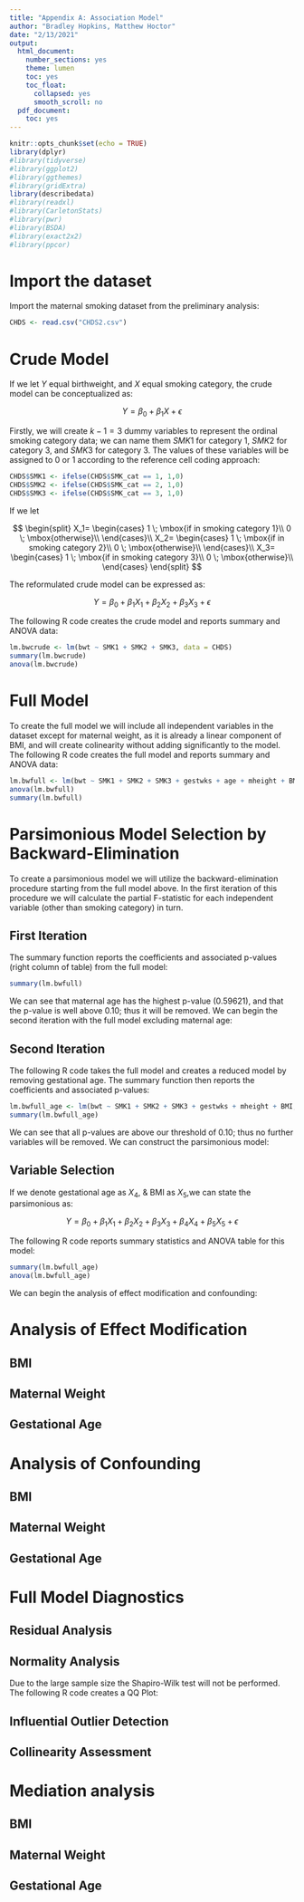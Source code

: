 ```yaml
---
title: "Appendix A: Association Model"
author: "Bradley Hopkins, Matthew Hoctor"
date: "2/13/2021"
output:
  html_document:
    number_sections: yes
    theme: lumen
    toc: yes
    toc_float:
      collapsed: yes
      smooth_scroll: no
  pdf_document:
    toc: yes
---
```


```r
knitr::opts_chunk$set(echo = TRUE)
library(dplyr)
#library(tidyverse)
#library(ggplot2)
#library(ggthemes)
#library(gridExtra)
library(describedata)
#library(readxl)
#library(CarletonStats)
#library(pwr)
#library(BSDA)
#library(exact2x2)
#library(ppcor)
```

# Import the dataset

Import the maternal smoking dataset from the preliminary analysis:
```r
CHDS <- read.csv("CHDS2.csv")
```

# Crude Model

If we let $Y$ equal birthweight, and $X$ equal smoking category, the crude model can be conceptualized as:

$$Y = \beta_0 + \beta_1 X + \epsilon$$

Firstly, we will create $k-1 = 3$ dummy variables to represent the ordinal smoking category data; we can name them $SMK1$ for category 1, $SMK2$ for category 3, and $SMK3$ for category 3.  The values of these variables will be assigned to 0 or 1 according to the reference cell coding approach:

```r
CHDS$SMK1 <- ifelse(CHDS$SMK_cat == 1, 1,0)
CHDS$SMK2 <- ifelse(CHDS$SMK_cat == 2, 1,0)
CHDS$SMK3 <- ifelse(CHDS$SMK_cat == 3, 1,0)
```

If we let

$$
\begin{split}
X_1=
\begin{cases}
1  \; \mbox{if in smoking category 1}\\
0  \; \mbox{otherwise}\\
\end{cases}\\
X_2=
\begin{cases}
1  \; \mbox{if in smoking category 2}\\
0  \; \mbox{otherwise}\\
\end{cases}\\
X_3=
\begin{cases}
1  \; \mbox{if in smoking category 3}\\
0  \; \mbox{otherwise}\\
\end{cases}
\end{split}
$$

The reformulated crude model can be expressed as:

$$Y = \beta_0 + \beta_1 X_1 + \beta_2 X_2+ \beta_3 X_3 + \epsilon$$

The following R code creates the crude model and reports summary and ANOVA data:

```r
lm.bwcrude <- lm(bwt ~ SMK1 + SMK2 + SMK3, data = CHDS)
summary(lm.bwcrude)
anova(lm.bwcrude)
```

# Full Model

To create the full model we will include all independent variables in the dataset except for maternal weight, as it is already a linear component of BMI, and will create colinearity without adding significantly to the model.  The following R code creates the full model and reports summary and ANOVA data:

```r
lm.bwfull <- lm(bwt ~ SMK1 + SMK2 + SMK3 + gestwks + age + mheight + BMI, data = CHDS)
anova(lm.bwfull)
summary(lm.bwfull)
```

# Parsimonious Model Selection by Backward-Elimination

To create a parsimonious model we will utilize the backward-elimination procedure starting from the full model above.  In the first iteration of this procedure we will calculate the partial F-statistic for each independent variable (other than smoking category) in turn.

## First Iteration

The summary function reports the coefficients and associated p-values (right column of table) from the full model:

```r
summary(lm.bwfull)
```

We can see that maternal age has the highest p-value (0.59621), and that the p-value is well above 0.10; thus it will be removed.  We can begin the second iteration with the full model excluding maternal age:

## Second Iteration

The following R code takes the full model and creates a reduced model by removing gestational age.  The summary function then reports the coefficients and associated p-values:

```r
lm.bwfull_age <- lm(bwt ~ SMK1 + SMK2 + SMK3 + gestwks + mheight + BMI, data = CHDS)
summary(lm.bwfull_age)
```

We can see that all p-values are above our threshold of 0.10; thus no further variables will be removed.  We can construct the parsimonious model:

## Variable Selection

If we denote gestational age as $X_4$, & BMI as $X_5$,we can state the parsimonious as:

$$Y = \beta_0 + \beta_1 X_1 + \beta_2 X_2+ \beta_3 X_3 + \beta_4 X_4 + \beta_5 X_5+ \epsilon$$

The following R code reports summary statistics and ANOVA table for this model:

```r
summary(lm.bwfull_age)
anova(lm.bwfull_age)
```

We can begin the analysis of effect modification and confounding:

# Analysis of Effect Modification

## BMI

## Maternal Weight

## Gestational Age

# Analysis of Confounding

## BMI

## Maternal Weight

## Gestational Age

# Full Model Diagnostics

## Residual Analysis

## Normality Analysis

Due to the large sample size the Shapiro-Wilk test will not be performed.  The following R code creates a QQ Plot:

## Influential Outlier Detection

## Collinearity Assessment

# Mediation analysis

## BMI

## Maternal Weight

## Gestational Age

